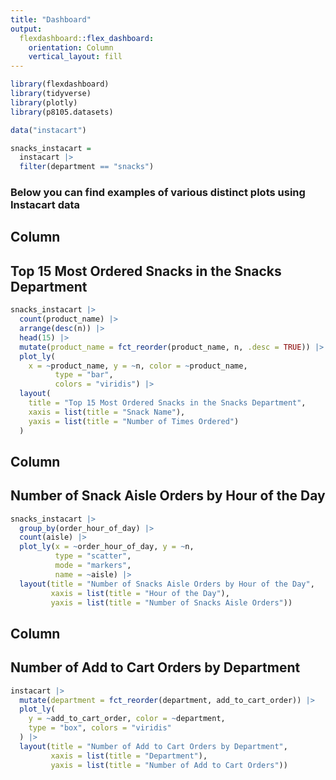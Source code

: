 ```yaml
---
title: "Dashboard"
output: 
  flexdashboard::flex_dashboard:
    orientation: Column
    vertical_layout: fill
---
```


```r
library(flexdashboard)
library(tidyverse)
library(plotly)
library(p8105.datasets)

data("instacart")
```

```r
snacks_instacart = 
  instacart |> 
  filter(department == "snacks")
```

### Below you can find examples of various distinct plots using Instacart data

Column {data-width=800}
-----------------------------------------------------------------------

## Top 15 Most Ordered Snacks in the Snacks Department

```r
snacks_instacart |> 
  count(product_name) |> 
  arrange(desc(n)) |> 
  head(15) |> 
  mutate(product_name = fct_reorder(product_name, n, .desc = TRUE)) |> 
  plot_ly(
    x = ~product_name, y = ~n, color = ~product_name,
          type = "bar", 
          colors = "viridis") |> 
  layout(
    title = "Top 15 Most Ordered Snacks in the Snacks Department",
    xaxis = list(title = "Snack Name"),
    yaxis = list(title = "Number of Times Ordered")
  )
```


Column {data-width=800}
-----------------------------------------------------------------------

## Number of Snack Aisle Orders by Hour of the Day
```r
snacks_instacart |> 
  group_by(order_hour_of_day) |> 
  count(aisle) |> 
  plot_ly(x = ~order_hour_of_day, y = ~n,
          type = "scatter",
          mode = "markers",
          name = ~aisle) |> 
  layout(title = "Number of Snacks Aisle Orders by Hour of the Day",
         xaxis = list(title = "Hour of the Day"),
         yaxis = list(title = "Number of Snacks Aisle Orders"))
```


Column {data-width=800}
-----------------------------------------------------------------------

## Number of Add to Cart Orders by Department

```r
instacart |> 
  mutate(department = fct_reorder(department, add_to_cart_order)) |> 
  plot_ly(
    y = ~add_to_cart_order, color = ~department,
    type = "box", colors = "viridis"
  ) |> 
  layout(title = "Number of Add to Cart Orders by Department",
         xaxis = list(title = "Department"),
         yaxis = list(title = "Number of Add to Cart Orders"))
```

